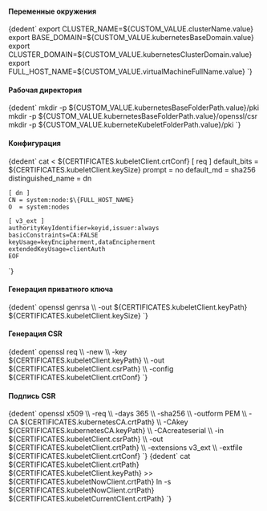 


<h4>Переменные окружения</h4>
<CodeBlock language="bash">
{dedent`
    export CLUSTER_NAME=${CUSTOM_VALUE.clusterName.value}
    export BASE_DOMAIN=${CUSTOM_VALUE.kubernetesBaseDomain.value}
    export CLUSTER_DOMAIN=${CUSTOM_VALUE.kubernetesClusterDomain.value}
    export FULL_HOST_NAME=${CUSTOM_VALUE.virtualMachineFullName.value}
`}
</CodeBlock>

<h4>Рабочая директория</h4>
<CodeBlock language="bash">
  {dedent`
    mkdir -p ${CUSTOM_VALUE.kubernetesBaseFolderPath.value}/pki
    mkdir -p ${CUSTOM_VALUE.kubernetesBaseFolderPath.value}/openssl/csr
    mkdir -p ${CUSTOM_VALUE.kuberneteKubeletFolderPath.value}/pki
  `}
</CodeBlock>

<h4>Конфигурация</h4>
<CodeBlock language="bash">
  {dedent`
    cat <<EOF > ${CERTIFICATES.kubeletClient.crtConf}
    [ req ]
    default_bits        = ${CERTIFICATES.kubeletClient.keySize}
    prompt              = no
    default_md          = sha256
    distinguished_name  = dn

    [ dn ]
    CN = system:node:$\{FULL_HOST_NAME}
    O  = system:nodes

    [ v3_ext ]
    authorityKeyIdentifier=keyid,issuer:always
    basicConstraints=CA:FALSE
    keyUsage=keyEncipherment,dataEncipherment
    extendedKeyUsage=clientAuth
    EOF
  `}
</CodeBlock>

<h4>Генерация приватного ключа</h4>
<CodeBlock language="bash">
  {dedent`
    openssl genrsa \\
      -out ${CERTIFICATES.kubeletClient.keyPath} ${CERTIFICATES.kubeletClient.keySize}
  `}
</CodeBlock>

<h4>Генерация CSR</h4>
<CodeBlock language="bash">
  {dedent`
    openssl req \\
      -new \\
      -key ${CERTIFICATES.kubeletClient.keyPath} \\
      -out ${CERTIFICATES.kubeletClient.csrPath} \\
      -config ${CERTIFICATES.kubeletClient.crtConf}
  `}
</CodeBlock>

<h4>Подпись CSR</h4>
<CodeBlock language="bash">
  {dedent`
    openssl x509 \\
      -req \\
      -days 365 \\
      -sha256 \\
      -outform PEM \\
      -CA ${CERTIFICATES.kubernetesCA.crtPath} \\
      -CAkey ${CERTIFICATES.kubernetesCA.keyPath} \\
      -CAcreateserial \\
      -in ${CERTIFICATES.kubeletClient.csrPath} \\
      -out ${CERTIFICATES.kubeletClient.crtPath} \\
      -extensions v3_ext \\
      -extfile ${CERTIFICATES.kubeletClient.crtConf}
  `}
</CodeBlock>

<CodeBlock language="bash">
  {dedent`
    cat ${CERTIFICATES.kubeletClient.crtPath} ${CERTIFICATES.kubeletClient.keyPath} >> ${CERTIFICATES.kubeletNowClient.crtPath}
    ln -s ${CERTIFICATES.kubeletNowClient.crtPath} ${CERTIFICATES.kubeletCurrentClient.crtPath}
  `}
</CodeBlock>
